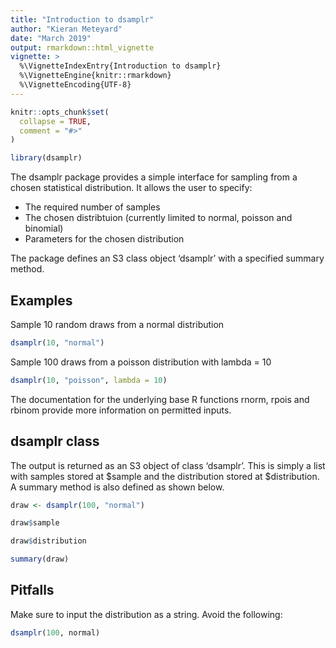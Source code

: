 ```yaml
---
title: "Introduction to dsamplr"
author: "Kieran Meteyard"
date: "March 2019"
output: rmarkdown::html_vignette
vignette: >
  %\VignetteIndexEntry{Introduction to dsamplr}
  %\VignetteEngine{knitr::rmarkdown}
  %\VignetteEncoding{UTF-8}
---
```


```r
knitr::opts_chunk$set(
  collapse = TRUE,
  comment = "#>"
)
```

```r
library(dsamplr)
```


The dsamplr package provides a simple interface for sampling from a chosen statistical distribution. It allows the user to specify:

- The required number of samples
- The chosen distribtuion (currently limited to normal, poisson and binomial)
- Parameters for the chosen distribution

The package defines an S3 class object 'dsamplr' with a specified summary method. 

## Examples 
Sample 10 random draws from a normal distribution 

```r
dsamplr(10, "normal")
```

Sample 100 draws from a poisson distribution with lambda = 10 

```r
dsamplr(10, "poisson", lambda = 10)
```

The documentation for the underlying base R functions rnorm, rpois and rbinom provide more information on permitted inputs.

## dsamplr class

The output is returned as an S3 object of class 'dsamplr'. This is simply a list with samples stored at $sample and the distribution stored at $distribution. A summary method is also defined as shown below. 

```r
draw <- dsamplr(100, "normal")

draw$sample

draw$distribution

summary(draw)
```

## Pitfalls
Make sure to input the distribution as a string. Avoid the following:

```r
dsamplr(100, normal)
```


